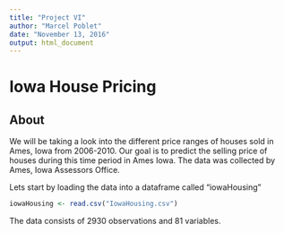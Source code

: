 ```yaml
---
title: "Project VI"
author: "Marcel Poblet"
date: "November 13, 2016"
output: html_document
---
```


# Iowa House Pricing 

## About
We will be taking a look into the different price ranges of houses sold in Ames, Iowa from 2006-2010. Our goal is to predict the selling price of houses during this time period in Ames Iowa. The data was collected by Ames, Iowa Assessors Office.

Lets start by loading the data into a dataframe called "iowaHousing"
```r
iowaHousing <- read.csv("IowaHousing.csv")
```
The data consists of 2930 observations and 81 variables. 